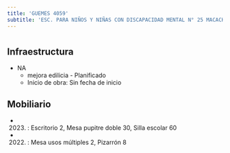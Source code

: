 ```yaml
---
title: 'GUEMES 4059'
subtitle: 'ESC. PARA NIÑOS Y NIÑAS CON DISCAPACIDAD MENTAL N° 25 MACACHA GÜEMES'
---
```


#
## Infraestructura

* NA 
    + mejora edilicia - Planificado 
    + Inicio de obra: Sin fecha de inicio 






## Mobiliario

*  (2023) : Escritorio 2, Mesa pupitre doble 30, Silla escolar 60 

*  (2022) : Mesa usos múltiples 2, Pizarrón 8 



